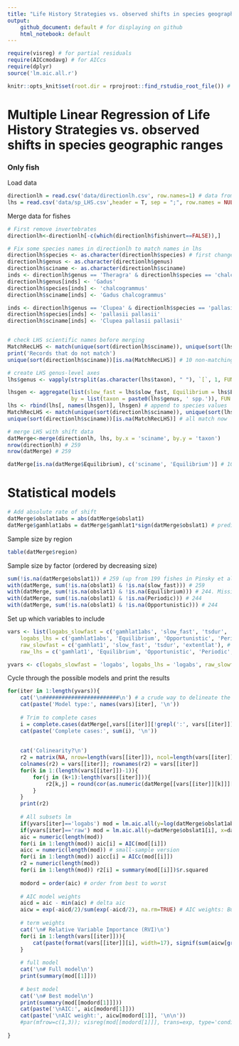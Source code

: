 ```yaml
---
title: "Life History Strategies vs. observed shifts in species geographic ranges"
output: 
    github_document: default # for displaying on github
    html_notebook: default
---
```

    
```r
require(visreg) # for partial residuals
require(AICcmodavg) # for AICcs
require(dplyr)
source('lm.aic.all.r')

knitr::opts_knit$set(root.dir = rprojroot::find_rstudio_root_file()) # tell RStudio to use project root directory as the root for this notebook. Needed since we are storing code in a separate directory.

```

# Multiple Linear Regression of Life History Strategies vs. observed shifts in species geographic ranges ##
### Only fish

Load data
```r
directionlh = read.csv('data/directionlh.csv', row.names=1) # data from Pinsky et al. 2013 (shifts and some traits)
lhs = read.csv('data/sp_LHS.csv',header = T, sep = ";", row.names = NULL) # Life History Strategy axes from Laurene Pecuchet
```

Merge data for fishes
```r
# First remove invertebrates
directionlh<-directionlh[-c(which(directionlh$fishinvert==FALSE)),]

# Fix some species names in directionlh to match names in lhs
directionlh$species <- as.character(directionlh$species) # first change to character so that we can edit
directionlh$genus <- as.character(directionlh$genus)
directionlh$sciname <- as.character(directionlh$sciname)
inds <- directionlh$genus == 'Theragra' & directionlh$species == 'chalcogramma'
directionlh$genus[inds] <- 'Gadus'
directionlh$species[inds] <- 'chalcogrammus'
directionlh$sciname[inds] <- 'Gadus chalcogrammus'

inds <- directionlh$genus == 'Clupea' & directionlh$species == 'pallasii'
directionlh$species[inds] <- 'pallasii pallasii'
directionlh$sciname[inds] <- 'Clupea pallasii pallasii'


# check LHS scientific names before merging
MatchRecLHS <- match(unique(sort(directionlh$sciname)), unique(sort(lhs$taxon)))
print('Records that do not match')
unique(sort(directionlh$sciname))[is.na(MatchRecLHS)] # 10 non-matching records, most as Genus level
```

```r
# create LHS genus-level axes
lhs$genus <- vapply(strsplit(as.character(lhs$taxon), " "), `[`, 1, FUN.VALUE=character(1)) # genus name in lower case

lhsgen <- aggregate(list(slow_fast = lhs$slow_fast, Equilibrium = lhs$Equilibrium, Periodic = lhs$Periodic, Opportunistic = lhs$Opportunistic), 
                    by = list(taxon = paste0(lhs$genus, ' spp.')), FUN = mean, na.rm= TRUE) # calc average by genus
lhs <- rbind(lhs[, names(lhsgen)], lhsgen) # append to species values
MatchRecLHS <- match(unique(sort(directionlh$sciname)), unique(sort(lhs$taxon))) # recheck matching names
unique(sort(directionlh$sciname))[is.na(MatchRecLHS)] # all match now
```

```r
# merge LHS with shift data
datMerge<-merge(directionlh, lhs, by.x = 'sciname', by.y = 'taxon')
nrow(directionlh) # 259
nrow(datMerge) # 259

datMerge[is.na(datMerge$Equilibrium), c('sciname', 'Equilibrium')] # 10 species without LHS data
```


# Statistical models
```r
# Add absolute rate of shift
datMerge$obslat1abs = abs(datMerge$obslat1)
datMerge$gamhlat1abs = datMerge$gamhlat1*sign(datMerge$obslat1) # predicted shift rate, signed by whether in the direction of observed shift or not
```

Sample size by region
```r
table(datMerge$region)
```

Sample size by factor (ordered by decreasing size)
```r
sum(!is.na(datMerge$obslat1)) # 259 (up from 199 fishes in Pinsky et al. 2013)
with(datMerge, sum(!is.na(obslat1) & !is.na(slow_fast))) # 259
with(datMerge, sum(!is.na(obslat1) & !is.na(Equilibrium))) # 244. Missing LHS data for some species
with(datMerge, sum(!is.na(obslat1) & !is.na(Periodic))) # 244
with(datMerge, sum(!is.na(obslat1) & !is.na(Opportunistic))) # 244
```

Set up which variables to include
```r
vars <- list(logabs_slowfast = c('gamhlat1abs', 'slow_fast', 'tsdur', 'extentlat'), # slow_fast for log absolute rate of shift
    logabs_lhs = c('gamhlat1abs', 'Equilibrium', 'Opportunistic', 'Periodic', 'tsdur', 'extentlat'), # LHS for log abs
    raw_slowfast = c('gamhlat1', 'slow_fast', 'tsdur', 'extentlat'), # slow_fast for raw rate & direction of shift
    raw_lhs = c('gamhlat1', 'Equilibrium', 'Opportunistic', 'Periodic', 'tsdur', 'extentlat')) # LHS for raw

yvars <- c(logabs_slowfast = 'logabs', logabs_lhs = 'logabs', raw_slowfast = 'raw', raw_lhs = 'raw')
```

Cycle through the possible models and print the results
```r
for(iter in 1:length(yvars)){
    cat('\n########################\n') # a crude way to delineate the breaks between the four options we run
    cat(paste('Model type:', names(vars)[iter], '\n'))
        
    # Trim to complete cases
    i = complete.cases(datMerge[,vars[[iter]][!grepl(':', vars[[iter]])]])
    cat(paste('Complete cases:', sum(i), '\n'))
    
    
    cat('Colinearity?\n')
    r2 = matrix(NA, nrow=length(vars[[iter]]), ncol=length(vars[[iter]]))
    colnames(r2) = vars[[iter]]; rownames(r2) = vars[[iter]]
    for(k in 1:(length(vars[[iter]])-1)){
        for(j in (k+1):length(vars[[iter]])){
            r2[k,j] = round(cor(as.numeric(datMerge[[vars[[iter]][k]]][i]), as.numeric(datMerge[[vars[[iter]][j]]][i]))^2,2)
        }
    }
    print(r2)	
    
    # All subsets lm		
    if(yvars[iter]=='logabs') mod = lm.aic.all(y=log(datMerge$obslat1abs[i]), x=datMerge[i,vars[[iter]]], models='all') # test all subsets with log(abs shift)
    if(yvars[iter]=='raw') mod = lm.aic.all(y=datMerge$obslat1[i], x=datMerge[i,vars[[iter]]], models='all') # test all subsets with raw shift value
    aic = numeric(length(mod))
    for(i in 1:length(mod)) aic[i] = AIC(mod[[i]])
    aicc = numeric(length(mod)) # small-sample version
    for(i in 1:length(mod)) aicc[i] = AICc(mod[[i]])
    r2 = numeric(length(mod))
    for(i in 1:length(mod)) r2[i] = summary(mod[[i]])$r.squared
    
    modord = order(aic) # order from best to worst
    
    # AIC model weights
    aicd = aic - min(aic) # delta aic
    aicw = exp(-aicd/2)/sum(exp(-aicd/2), na.rm=TRUE) # AIC weights: Burnham & Anderson p. 75 section 2.9.1
    
    # term weights
    cat('\n# Relative Variable Importance (RVI)\n')
    for(i in 1:length(vars[[iter]])){
        cat(paste(format(vars[[iter]][i], width=17), signif(sum(aicw[grep(vars[[iter]][i], names(mod))], na.rm=TRUE), 3), '\n'))
    }
    
    # full model
    cat('\n# Full model\n')
    print(summary(mod[[1]]))
    
    # best model
    cat('\n# Best model\n')
    print(summary(mod[[modord[1]]]))
    cat(paste('\nAIC:', aic[modord[1]]))
    cat(paste('\nAIC weight:', aicw[modord[1]], '\n\n'))
    #par(mfrow=c(1,3)); visreg(mod[[modord[1]]], trans=exp, type='conditional')
    
}
    
```